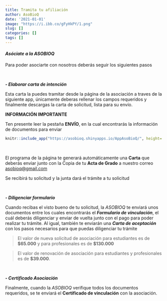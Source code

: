 ```yaml
---
title: Tramita tu afiliación
author: AsoBioQ
date: '2021-01-01'
image: "https://i.ibb.co/gFyHkPY/1.png"
slug: []
categories: []
tags: []
---
```


#### **_Asóciate a la ASOBIOQ_**

Para poder asociarte con nosotros deberás seguir los siguientes pasos

<br>

**_- Elaborar carta de intención_**

Esta carta la puedes tramitar desde la página de la asociación a traves de la siguiente app, únicamente deberas rellenar los campos requeridos y finalmente descargas la carta de solicitud, lista para su envío.

**INFORMACIÓN IMPORTANTE**

Ten presente leer la pestaña **ENVÍO**, en la cual encontrarás la información de documentos para enviar

```r
knitr::include_app("https://asobioq.shinyapps.io/AppAsoBioQ/", height= "1450px")
```

<br>

El programa de la página te generará automáticamente una **Carta** que deberás enviar junto con la Copia de tu **Acta de Grado** a nuestro correo [asobioq@gmail.com](asobioq@gmail.com)

Se recibirá tu solicitud y la junta dará el trámite a tu solicitud

<br>

**_- Diligenciar formulario_**

Cuando recibas el visto bueno de tu solicitud, la *ASOBIOQ* te enviará unos documentos entre los cuales encontrarás el **_Formulario de vinculación_**, el cuál deberás diligenciar y enviar de vuelta junto con el pago para poder realizar tu trámite. Al igual, también te enviarán una **_Carta de aceptación_** con los pasos necesarios para que puedas diligenciar tu trámite

> El valor de nueva solicitud de asociación para estudiantes es de **$65.000** y para profesionales es de **$130.000**

> El valor de renovación de asociación para estudiantes y profesionales es de **$39.000**.

<br>

**_- Certificado Asociación_**

Finalmente, cuando la _ASOBIOQ_ verifique todos los documentos requeridos, se te enviará el **Certificado de vinculación** con la asociación. 

